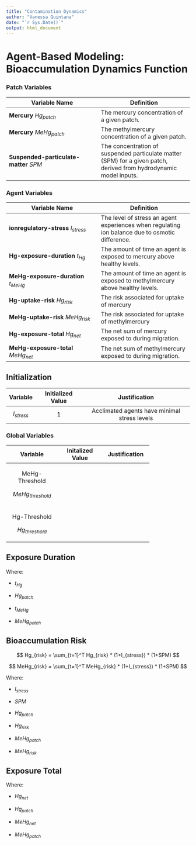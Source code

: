 ```yaml
---
title: "Contamination Dynamics"
author: "Vanessa Quintana"
date: "`r Sys.Date()`"
output: html_document
---
```


# Agent-Based Modeling: Bioaccumulation Dynamics Function

### Patch Variables

| Variable Name | Definition |
|----|----|
| **Mercury** $Hg_{patch}$ | The mercury concentration of a given patch. |
| **Mercury** $MeHg_{patch}$ | The methylmercury concentration of a given patch. |
| **Suspended-particulate-matter** $SPM$ | The concentration of suspended particulate matter (SPM) for a given patch, derived from hydrodynamic model inputs. |

### Agent Variables

| Variable Name | Definition |
|----|----|
| **ionregulatory-stress** $I_{stress}$ | The level of stress an agent experiences when regulating ion balance due to osmotic difference. |
| **Hg-exposure-duration** $t_{Hg}$ | The amount of time an agent is exposed to mercury above healthy levels. |
| **MeHg-exposure-duration** $t_{MeHg}$ | The amount of time an agent is exposed to methylmercury above healthy levels. |
| **Hg-uptake-risk** $Hg_{risk}$ | The risk associated for uptake of mercury |
| **MeHg-uptake-risk** $MeHg_{risk}$ | The risk associated for uptake of methylmercury |
| **Hg-exposure-total** $Hg_{net}$ | The net sum of mercury exposed to during migration. |
| **MeHg-exposure-total** $MeHg_{net}$ | The net sum of methylmercury exposed to during migration. |

## Initialization

| Variable | Initialized Value | Justification |
|:--:|:--:|:--:|
| $I_{stress}$ | 1 | Acclimated agents have minimal stress levels |

### Global Variables

+--------------------+------------------+---------------+
| Variable           | Initalized Value | Justification |
+:==================:+:================:+:=============:+
| MeHg-Threshold     |                  |               |
|                    |                  |               |
| $MeHg_{threshold}$ |                  |               |
+--------------------+------------------+---------------+
| Hg-Threshold       |                  |               |
|                    |                  |               |
| $Hg_{threshold}$   |                  |               |
+--------------------+------------------+---------------+

## Exposure Duration

Where:

-   $t_{Hg}$

-   $Hg_{patch}$

-   $t_{MeHg}$

-   $MeHg_{patch}$

## Bioaccumulation Risk

$$
Hg_{risk} = \sum_{t=1}^T Hg_{risk} * (1+I_{stress}) * (1+SPM)
$$

$$
MeHg_{risk} = \sum_{t=1}^T MeHg_{risk} * (1+I_{stress}) * (1+SPM)
$$

Where:

-   $I_{stress}$

-   $SPM$

-   $Hg_{patch}$

-   $Hg_{risk}$

-   $MeHg_{patch}$

-   $MeHg_{risk}$

## Exposure Total

Where:

-   $Hg_{net}$

-   $Hg_{patch}$

-   $MeHg_{net}$

-   $MeHg_{patch}$

